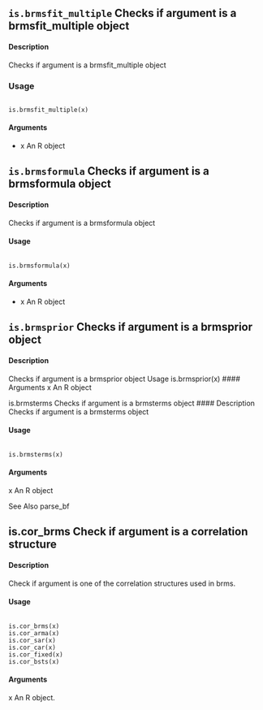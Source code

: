 




## ``is.brmsfit_multiple`` Checks if argument is a brmsfit_multiple object
#### Description 
Checks if argument is a brmsfit_multiple object

### Usage
<pre><code>
is.brmsfit_multiple(x)
</code></pre>
#### Arguments
* x An R object

## ``is.brmsformula`` Checks if argument is a brmsformula object

#### Description 
Checks if argument is a brmsformula object

#### Usage
<pre><code>
is.brmsformula(x)
</code></pre>

#### Arguments
* x An R object

## ``is.brmsprior`` Checks if argument is a brmsprior object
#### Description 
Checks if argument is a brmsprior object
Usage
is.brmsprior(x)
#### Arguments
x An R object

is.brmsterms Checks if argument is a brmsterms object
#### Description 
Checks if argument is a brmsterms object

#### Usage
<pre><code>
is.brmsterms(x)
</code></pre>

#### Arguments
x An R object

See Also
parse_bf

## is.cor_brms Check if argument is a correlation structure
#### Description 
Check if argument is one of the correlation structures used in brms.

#### Usage

<pre><code>
is.cor_brms(x)
is.cor_arma(x)
is.cor_sar(x)
is.cor_car(x)
is.cor_fixed(x)
is.cor_bsts(x)
</code></pre>

#### Arguments
x An R object.

